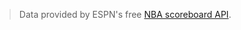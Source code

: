 
<CurryDashboard />

<Counter />

<NbaGameLogs />

> Data provided by ESPN's free [NBA scoreboard API](https://site.api.espn.com/apis/site/v2/sports/basketball/nba/scoreboard).
